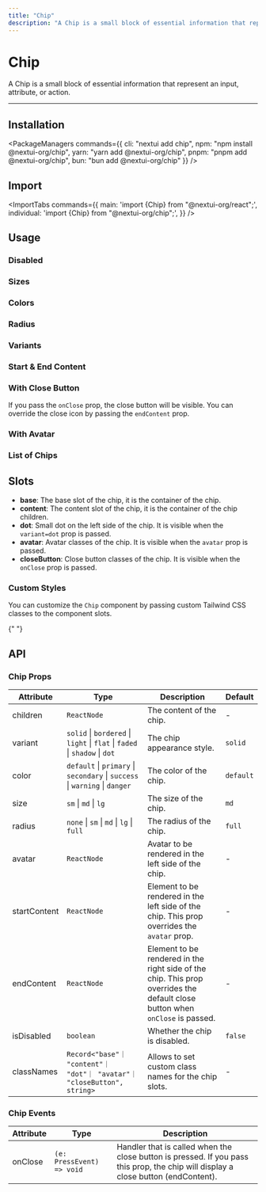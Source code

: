 ```yaml
---
title: "Chip"
description: "A Chip is a small block of essential information that represent an input, attribute, or action."
---
```



# Chip

A Chip is a small block of essential information that represent an input, attribute, or action.

<ComponentLinks component="chip" />

---

<CarbonAd/>

## Installation

<PackageManagers
  commands={{
    cli: "nextui add chip",
    npm: "npm install @nextui-org/chip",
    yarn: "yarn add @nextui-org/chip",
    pnpm: "pnpm add @nextui-org/chip",
    bun: "bun add @nextui-org/chip"
  }}
/>

## Import

<ImportTabs
  commands={{
    main: 'import {Chip} from "@nextui-org/react";',
    individual: 'import {Chip} from "@nextui-org/chip";',
  }}
/>

## Usage

<CodeDemo title="Usage" files={chipContent.usage} />

### Disabled

<CodeDemo title="Disabled" files={chipContent.disabled} />

### Sizes

<CodeDemo title="Sizes" files={chipContent.sizes} />

### Colors

<CodeDemo title="Colors" files={chipContent.colors} />

### Radius

<CodeDemo title="Radius" files={chipContent.radius} />

### Variants

<CodeDemo title="Variants" files={chipContent.variants} />

### Start & End Content

<CodeDemo title="Start & End Content" files={chipContent.startEndContent} />

### With Close Button

If you pass the `onClose` prop, the close button will be visible. You can override the close icon by passing the `endContent` prop.

<CodeDemo title="With Close Button" files={chipContent.closeButton} />

### With Avatar

<CodeDemo title="With Avatar" files={chipContent.avatar} />

### List of Chips

<CodeDemo title="List of Chips" files={chipContent.list} />

## Slots

- **base**: The base slot of the chip, it is the container of the chip.
- **content**: The content slot of the chip, it is the container of the chip children.
- **dot**: Small dot on the left side of the chip. It is visible when the `variant=dot` prop is passed.
- **avatar**: Avatar classes of the chip. It is visible when the `avatar` prop is passed.
- **closeButton**: Close button classes of the chip. It is visible when the `onClose` prop is passed.

### Custom Styles

You can customize the `Chip` component by passing custom Tailwind CSS classes to the component slots.

<CodeDemo title="Custom Styles" files={chipContent.customStyles} />

<Spacer y={4} />{" "}

## API

### Chip Props

| Attribute    | Type                                                                         | Description                                                                                                                  | Default   |
| ------------ | ---------------------------------------------------------------------------- | ---------------------------------------------------------------------------------------------------------------------------- | --------- |
| children     | `ReactNode`                                                                  | The content of the chip.                                                                                                     | -         |
| variant      | `solid` \| `bordered` \| `light` \| `flat` \| `faded` \| `shadow` \| `dot`   | The chip appearance style.                                                                                                   | `solid`   |
| color        | `default` \| `primary` \| `secondary` \| `success` \| `warning` \| `danger`  | The color of the chip.                                                                                                       | `default` |
| size         | `sm` \| `md` \| `lg`                                                         | The size of the chip.                                                                                                        | `md`      |
| radius       | `none` \| `sm` \| `md` \| `lg` \| `full`                                     | The radius of the chip.                                                                                                      | `full`    |
| avatar       | `ReactNode`                                                                  | Avatar to be rendered in the left side of the chip.                                                                          | -         |
| startContent | `ReactNode`                                                                  | Element to be rendered in the left side of the chip. This prop overrides the `avatar` prop.                                  | -         |
| endContent   | `ReactNode`                                                                  | Element to be rendered in the right side of the chip. This prop overrides the default close button when `onClose` is passed. | -         |
| isDisabled   | `boolean`                                                                    | Whether the chip is disabled.                                                                                                | `false`   |
| classNames   | `Record<"base"｜ "content"｜ "dot"｜ "avatar"｜ "closeButton", string>`      | Allows to set custom class names for the chip slots.                                                                         | -         |

### Chip Events

| Attribute | Type                      | Description                                                                                                                        |
| --------- | ------------------------- | ---------------------------------------------------------------------------------------------------------------------------------- |
| onClose   | `(e: PressEvent) => void` | Handler that is called when the close button is pressed. If you pass this prop, the chip will display a close button (endContent). |
